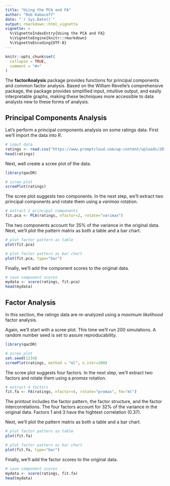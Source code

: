 ```yaml
---
title: "Using the PCA and FA"
author: "Rob Kabacoff"
date: "`r Sys.Date()`"
output: rmarkdown::html_vignette
vignette: >
  %\VignetteIndexEntry{Using the PCA and FA}
  %\VignetteEngine{knitr::rmarkdown}
  %\VignetteEncoding{UTF-8}
---
```


```r
knitr::opts_chunk$set(
  collapse = TRUE,
  comment = "#>"
)
```

The **factorAnalysis** package provides functions for principal components and common factor analysis. Based on the William Revelle's comprehensive \link[psych]{https://cran.r-project.org/web/packages/psych/index.html} package, the \code{factorAnalysis} package provides simplified input, intuitive output, and easily interpretable graphs, making these techniques more accessible to data analysts new to these forms of analysis.

## Principal Components Analysis

Let's perform a principal components analysis on some ratings data. First we'll import the data into R.

```r
# input data
ratings <- read.csv("https://www.promptcloud.com/wp-content/uploads/2017/02/EFA.csv")
head(ratings)
```

Next, well create a scree plot of the data.

```r
library(qacDR)

# scree plot
screePlot(ratings)
```

The scree plot suggests two components. In the next step, we'll extract two principal components and rotate them using a *varimax* rotation.

```r
# extract 2 principal components
fit.pca <- PCA(ratings, nfactor=2, rotate="varimax")
```

The two components account for 35% of the variance in the original data. Next, we'll plot the pattern matrix as both a table and a bar chart.

```r
# plot factor pattern as table
plot(fit.pca)

# plot factor pattern as bar chart
plot(fit.pca, type="bar")
```

Finally, we'll add the component scores to the original data.

```r
# save component scores
mydata <- score(ratings, fit.pca)
head(mydata)
```

## Factor Analysis

In this section, the ratings data are re-analyzed using a *maximum likelihood* factor analysis.

Again, we'll start with a scree plot. This time we'll run 200 simulations. A random number seed is set to assure reproducability.

```r
library(qacDR)

# scree plot
set.seed(1234)
screePlot(ratings, method = "ml", n.iter=200)
```

The scree plot suggests four factors. In the next step, we'll extract two factors and rotate them using a *promax* rotation.

```r
# extract 4 factors
fit.fa <- FA(ratings, nfactor=4, rotate="promax", fm="ml")
```

The printout includes the factor pattern, the factor structure, and the factor intercorrelations. The four factors account for 32% of the variance in the original data. Factors 1 and 3 have the hightest correlation (0.37).

Next, we'll plot the pattern matrix as both a table and a bar chart.

```r
# plot factor pattern as table
plot(fit.fa)

# plot factor pattern as bar chart
plot(fit.fa, type="bar")
```

Finally, we'll add the factor scores to the original data.

```r
# save component scores
mydata <- score(ratings, fit.fa)
head(mydata)
```
